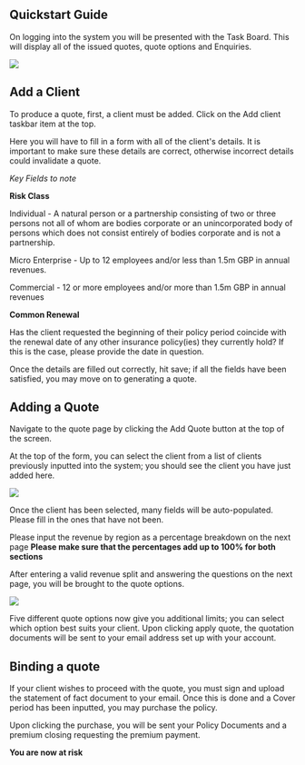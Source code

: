 ## Quickstart Guide


On logging into the system you will be presented with the Task Board.
This will display all of the issued quotes, quote options and Enquiries. 

![](../public/taskboard.png)




## Add a Client

To produce a quote, first, a client must be added. Click on the Add client taskbar item at the top.

Here you will have to fill in a form with all of the client's details. It is important to make sure these details are correct, otherwise incorrect details could
invalidate a quote.

*Key Fields to note*

**Risk Class** 

Individual - A natural person or a partnership consisting of two or three persons not all of whom are bodies corporate or an unincorporated body of persons which does not consist entirely of bodies corporate and is not a partnership.

Micro Enterprise - Up to 12 employees and/or less than 1.5m GBP in annual revenues.

Commercial - 12 or more employees and/or more than 1.5m GBP in annual revenues

**Common Renewal**

Has the client requested the beginning of their policy period coincide with the renewal date of any other insurance policy(ies) they currently hold? If this is the case, please provide the date in question.

Once the details are filled out correctly, hit save; if all the fields have been satisfied, 
you may move on to generating a quote.



## Adding a Quote

Navigate to the quote page by clicking the Add Quote button at the top of the screen.

At the top of the form, you can select the client from a list of clients previously inputted into the system; you should see the client you have just added here.

![](../public/quotedetails.png)

Once the client has been selected, many fields will be auto-populated. Please fill in the ones that have not been.

Please input the revenue by region as a percentage breakdown on the next page 
**Please make sure that the percentages add up to 100% for both sections**

After entering a valid revenue split and answering the questions on the next page, you will be brought to the quote options.

![](../public/quoteoptions.png)

Five different quote options now give you additional limits; you can select which option best suits your client.
Upon clicking apply quote, the quotation documents will be sent to your email address set up with your account.



## Binding a quote

If your client wishes to proceed with the quote, you must sign and upload the statement of fact document to your email.
Once this is done and a Cover period has been inputted, you may purchase the policy.

Upon clicking the purchase, you will be sent your Policy Documents and a premium closing requesting the premium payment.

**You are now at risk**